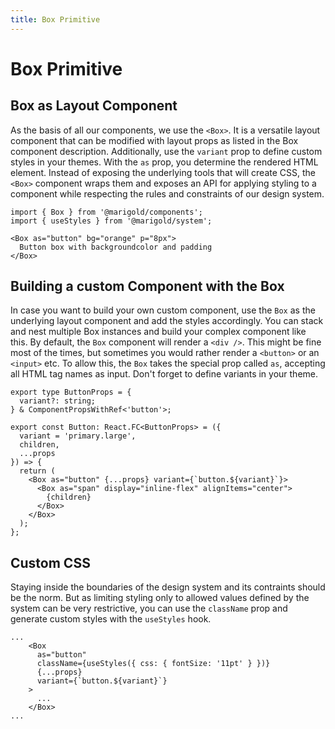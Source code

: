 ```yaml
---
title: Box Primitive
---
```



# Box Primitive

## Box as Layout Component

As the basis of all our components, we use the `<Box>`. It is a versatile layout component that
can be modified with layout props as listed in the <Link to="../../components/box">Box component</Link> description.
Additionally, use the `variant` prop to define custom styles in your themes. With the `as` prop, you
determine the rendered HTML element. Instead of exposing the underlying tools that will create CSS, the `<Box>` component
wraps them and exposes an API for applying styling to a component while respecting the rules and constraints of our design
system.

```tsx code
import { Box } from '@marigold/components';
import { useStyles } from '@marigold/system';
```

```tsx live
<Box as="button" bg="orange" p="8px">
  Button box with backgroundcolor and padding
</Box>
```

## Building a custom Component with the Box

In case you want to build your own custom component, use the `Box` as the underlying layout component and add
the styles accordingly. You can stack and nest multiple Box instances and build your complex component like this.
By default, the `Box` component will render a `<div />`. This might be fine most of the times, but sometimes you would
rather render a `<button>` or an `<input>` etc. To allow this, the `Box` takes the special prop called `as`, accepting
all HTML tag names as input. Don't forget to define variants in your theme.

```tsx code
export type ButtonProps = {
  variant?: string;
} & ComponentPropsWithRef<'button'>;

export const Button: React.FC<ButtonProps> = ({
  variant = 'primary.large',
  children,
  ...props
}) => {
  return (
    <Box as="button" {...props} variant={`button.${variant}`}>
      <Box as="span" display="inline-flex" alignItems="center">
        {children}
      </Box>
    </Box>
  );
};
```

## Custom CSS

Staying inside the boundaries of the design system and its contraints should be the norm. But as limiting styling only
to allowed values defined by the system can be very restrictive, you can use the `className` prop and generate custom
styles with the <Link to="../../guides/usestyles">`useStyles`</Link> hook.

```tsx code
...
    <Box
      as="button"
      className={useStyles({ css: { fontSize: '11pt' } })}
      {...props}
      variant={`button.${variant}`}
    >
      ...
    </Box>
...
```
